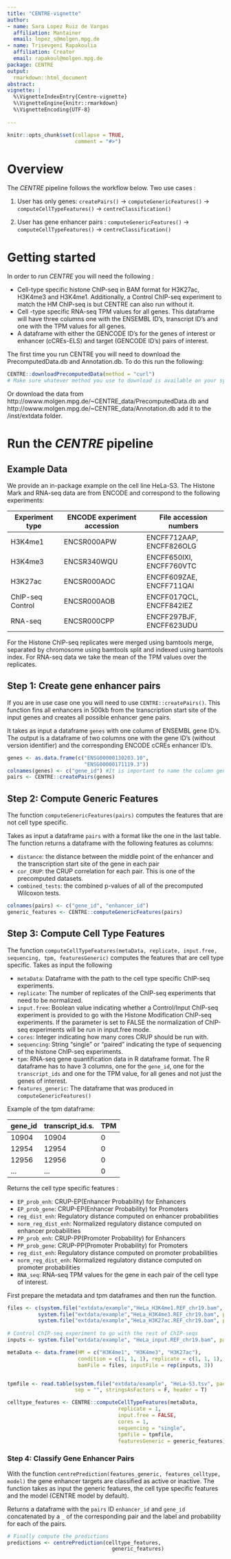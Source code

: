```yaml
---
title: "CENTRE-vignette"
author: 
- name: Sara Lopez Ruiz de Vargas
  affiliation: Mantainer
  email: lopez_s@molgen.mpg.de
- name: Trisevgeni Rapakoulia
  affiliation: Creator
  email: rapakoul@molgen.mpg.de
package: CENTRE
output: 
  rmarkdown::html_document
abstract: 
vignette: |
  %\VignetteIndexEntry{Centre-vignette}
  %\VignetteEngine{knitr::rmarkdown}
  %\VignetteEncoding{UTF-8}
  
---
```


```r
knitr::opts_chunk$set(collapse = TRUE,
                      comment = "#>")
```

# Overview
The *CENTRE* pipeline follows the workflow below. Two use cases :

1. User has only genes: `createPairs()` -> `computeGenericFeatures()` ->
`computeCellTypeFeatures()` -> `centreClassification()`

2. User has gene enhancer pairs : `computeGenericFeatures()` ->
 `computeCellTypeFeatures()` -> `centreClassification()`
 
# Getting started
In order to run *CENTRE* you will need the following :

- Cell-type specific histone ChIP-seq in BAM format for H3K27ac, H3K4me3 and 
H3K4me1. Additionally, a Control ChIP-seq experiment to match the HM ChIP-seq is
but CENTRE can also run without it.
- Cell -type specific RNA-seq TPM values for all genes. This dataframe will have
three columns one with the ENSEMBL ID's, transcript ID's and one with the TPM 
values for all genes.
- A dataframe with either the GENCODE ID's for the genes of interest or enhancer
(cCREs-ELS) and target (GENCODE ID's) pairs of interest.

The first time you run CENTRE you will need to download the PrecomputedData.db 
and Annotation.db. To do this run the following: 

```r
CENTRE::downloadPrecomputedData(method = "curl")
# Make sure whatever method you use to download is available on your system
```
Or download the data from http://owww.molgen.mpg.de/~CENTRE_data/PrecomputedData.db
and http://owww.molgen.mpg.de/~CENTRE_data/Annotation.db add it to the /inst/extdata folder.

# Run the *CENTRE* pipeline

## Example Data
We provide an in-package example on the cell line HeLa-S3. The Histone Mark
and RNA-seq data are from ENCODE and correspond to the following experiments:


| Experiment type| ENCODE experiment accession | File accession numbers|
|----------------|-----------------------------|-----------------------|
| H3K4me1        |ENCSR000APW| ENCFF712AAP, ENCFF826OLG|
| H3K4me3        | ENCSR340WQU|ENCFF650IXI, ENCFF760VTC |
| H3K27ac        |ENCSR000AOC | ENCFF609ZAE, ENCFF711QAI |
| ChIP-seq Control| ENCSR000AOB|ENCFF017QCL, ENCFF842IEZ|
| RNA-seq        | ENCSR000CPP |ENCFF297BJF, ENCFF623UDU


For the Histone ChIP-seq replicates were merged using bamtools merge, separated
by chromosome using bamtools split and indexed using bamtools index.
For RNA-seq data we take the mean of the TPM values over 
the replicates. 

## Step 1: Create gene enhancer pairs
If you are in use case one you will need to use `CENTRE::createPairs()`. This
function fins all enhancers in 500kb from the transcription start site of the
input genes and creates all possible enhancer gene pairs.

It takes as input a dataframe `genes` with one column of ENSEMBL gene ID's.
The output is a dataframe of two columns one with the gene ID's (without version
identifier) and the corresponding ENCODE cCREs enhancer ID's.
```r
genes <- as.data.frame(c("ENSG00000130203.10",
                         "ENSG00000171119.3"))
colnames(genes) <- c("gene_id") #It is important to name the column gene_id
pairs <- CENTRE::createPairs(genes)
```

## Step 2: Compute Generic Features
The function `computeGenericFeatures(pairs)` computes the features that are not
cell type specific.

Takes as input a dataframe `pairs` with a format like the one in the last table.
The function returns a dataframe with the following features as columns:

- `distance`: the distance between the middle point of the enhancer and the
transcription start site of the gene in each pair
- `cor_CRUP`: the CRUP correlation for each pair. This is one of the precomputed
datasets.
- `combined_tests`: the combined p-values of all of the precomputed Wilcoxon
tests.

```r
colnames(pairs) <- c("gene_id", "enhancer_id")
generic_features <- CENTRE::computeGenericFeatures(pairs)
```

## Step 3: Compute Cell Type Features
The function `computeCellTypeFeatures(metaData, replicate, input.free, sequencing, tpm, featuresGeneric)` computes the features that are cell type specific.
Takes as input the following

- `metaData`: Dataframe with the path to the cell type specific ChIP-seq
experiments.
- `replicate`: The number of replicates of the ChIP-seq experiments
that need to be normalized.
- `input.free`: Boolean value indicating whether a Control/Input ChIP-seq
experiment is provided to go with the Histone Modification ChIP-seq experiments.
If the parameter is set to FALSE the normalization of ChIP-seq experiments
will be run in input.free mode.
- `cores`: Integer indicating how many cores CRUP should be run with.
- `sequencing`: String "single" or "paired" indicating the type of sequencing of
the histone ChIP-seq experiments.
- `tpm`: RNA-seq gene quantification data in R dataframe format. The R 
dataframe has to have 3 columns, one for the `gene_id`, 
one for the `transcript_ids` and one for the TPM value, for all genes and not
just the genes of interest.
- `features_generic`: The dataframe that was produced in `computeGenericFeatures()`

Example of the tpm dataframe: 

|gene_id | transcript_id.s.| TPM|
|--------|-----------------|----|
|   10904 |           10904|   0|
|   12954|            12954|   0|
|   12956|            12956|   0|
|   ... |            ...|   0|

Returns the cell type specific features : 

- `EP_prob_enh`: CRUP-EP(Enhancer Probability) for Enhancers
- `EP_prob_gene`: CRUP-EP(Enhancer Probability) for Promoters
- `reg_dist_enh`: Regulatory distance computed on enhancer probabilities
- `norm_reg_dist_enh`: Normalized regulatory distance computed on enhancer probabilities
- `PP_prob_enh`: CRUP-PP(Promoter Probability) for Enhancers
- `PP_prob_gene`: CRUP-PP(Promoter Probability) for Promoters
- `reg_dist_enh`: Regulatory distance computed on promoter probabilities
- `norm_reg_dist_enh`: Normalized regulatory distance computed on promoter probabilities
- `RNA_seq`: RNA-seq TPM values for the gene in each pair of the cell type of interest.

First prepare the metadata and tpm dataframes and then run the function.
```r
files <- c(system.file("extdata/example","HeLa_H3K4me1.REF_chr19.bam", package = "CENTRE"),
          system.file("extdata/example","HeLa_H3K4me3.REF_chr19.bam", package = "CENTRE"),
          system.file("extdata/example","HeLa_H3K27ac.REF_chr19.bam", package = "CENTRE"))
          
# Control ChIP-seq experiment to go with the rest of ChIP-seqs
inputs <- system.file("extdata/example", "HeLa_input.REF_chr19.bam", package = "CENTRE")

metaData <- data.frame(HM = c("H3K4me1", "H3K4me3", "H3K27ac"),
                       condition = c(1, 1, 1), replicate = c(1, 1, 1),
                       bamFile = files, inputFile = rep(inputs, 3))


tpmfile <- read.table(system.file("extdata/example", "HeLa-S3.tsv", package = "CENTRE"),
                      sep = "", stringsAsFactors = F, header = T)

celltype_features <- CENTRE::computeCellTypeFeatures(metaData,
                                    replicate = 1,
                                    input.free = FALSE,
                                    cores = 1,
                                    sequencing = "single",
                                    tpmfile = tpmfile,
                                    featuresGeneric = generic_features)

```

### Step 4: Classify Gene Enhancer Pairs

With the function `centrePrediction(features_generic, features_celltype, model)`
the gene enhancer targets are classified as active or inactive.
The function takes as input the generic features, the cell type specific features
and the model (CENTRE model by default).

Returns a dataframe with the `pairs` ID `enhancer_id` and `gene_id` concatenated
by a `_` of the corresponding pair and the label and probability for each of the pairs.

```r
# Finally compute the predictions
predictions <- centrePrediction(celltype_features,
                                  generic_features)
```

